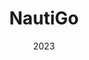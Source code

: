 ---
title: "NautiGo"
date: "2023"
slug: "nautigo"
hero_image: "./websiteimage.png"
hero_image_alt: "NautiGo Website"
img_description: "NautiGo Website"
language_1: "C#"
language_2: "JavaScript"
language_3: "CSS"
technology_1: "Visual Studio"
technology_2: ""
methodology_1: "ASP .NET Core"
methodology_2: "Entity Framework"
statement_1: "This application offers a comprehensive management system designed primarily for companies engaged in nautical activities. 
Alongside the main website, which facilitates equipment, employee, and activity management, NautiGo provides a mobile application 
that enables real-time user tracking. This functionality allows website moderators to monitor clients using the equipment effectively."
statement_2: "Previously, NautiGo was accessible at the domain https://nautigo.azurewebsites.net/. However, the team has decided not to proceed 
with further updates beyond the initial launch as the costs where high, and thus the application is no longer available publicly."
link: ""
---
